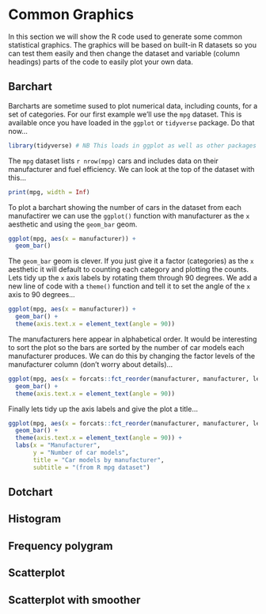 # Common Graphics {#common_graphics}

In this section we will show the R code used to generate some common statistical graphics. The graphics will be based on built-in R datasets so you can test them easily and then change the dataset and variable (column headings) parts of the code to easily plot your own data.

## Barchart

Barcharts are sometime sused to plot numerical data, including counts,  for a set of categories. For our first example we'll use the `mpg` dataset. This is available once you have loaded in the `ggplot` or `tidyverse` package. Do that now...

```r
library(tidyverse) # NB This loads in ggplot as well as other packages
```

The `mpg` dataset lists `r nrow(mpg)` cars and includes data on their manufacturer and fuel efficiency. We can look at the top of the dataset with this...

```r
print(mpg, width = Inf)
```

To plot a barchart showing the number of cars in the dataset from each manufactirer we can use the `ggplot()` function with manufacturer as the `x` aesthetic and using the `geom_bar` geom.

```r
ggplot(mpg, aes(x = manufacturer)) +
  geom_bar()
```
The `geom_bar` geom is clever. If you just give it a factor (categories) as the `x` aesthetic it will default to counting each category and plotting the counts. Lets tidy up the `x` axis labels by rotating them through 90 degrees. We add a new line of code with a `theme()` function and tell it to set the angle of the `x` axis to 90 degrees...

```r
ggplot(mpg, aes(x = manufacturer)) +
  geom_bar() +
  theme(axis.text.x = element_text(angle = 90))
```

The manufacturers here appear in alphabetical order. It would be interesting to sort the plot so the bars are sorted by the number of car models each manufacturer produces. We can do this by changing the factor levels of the manufacturer column (don't worry about details)...

```r
ggplot(mpg, aes(x = forcats::fct_reorder(manufacturer, manufacturer, length))) +
  geom_bar() +
  theme(axis.text.x = element_text(angle = 90))
```

Finally lets tidy up the axis labels and give the plot a title...

```r
ggplot(mpg, aes(x = forcats::fct_reorder(manufacturer, manufacturer, length))) +
  geom_bar() +
  theme(axis.text.x = element_text(angle = 90)) +
  labs(x = "Manufacturer",
       y = "Number of car models",
       title = "Car models by manufacturer",
       subtitle = "(from R mpg dataset")
```


## Dotchart
## Histogram
## Frequency polygram
## Scatterplot
## Scatterplot with smoother
